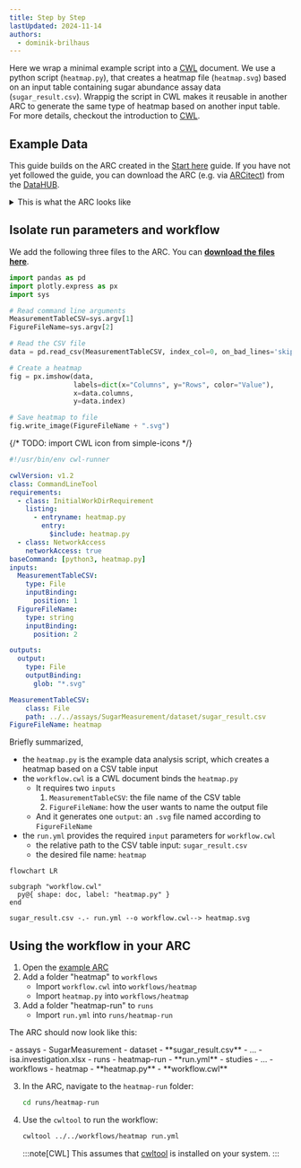 ```yaml
---
title: Step by Step
lastUpdated: 2024-11-14
authors:
  - dominik-brilhaus
---
```



Here we wrap a minimal example script into a [CWL](/nfdi4plants.knowledgebase/cwl) document. We use a python script (`heatmap.py`), that creates a heatmap file (`heatmap.svg`) based on an input table containing sugar abundance assay data (`sugar_result.csv`).
Wrappig the script in CWL makes it reusable in another ARC to generate the same type of heatmap based on another input table. For more details, checkout the introduction to [CWL](/nfdi4plants.knowledgebase/cwl).

## Example Data

This guide builds on the ARC created in the [Start here](/nfdi4plants.knowledgebase/start-here/) guide. 
If you have not yet followed the guide, you can download the ARC (e.g. via [ARCitect](/nfdi4plants.knowledgebase/arcitect)) from the [DataHUB](https://git.nfdi4plants.org/training/AthalianaColdStressSugar).

<details>
<summary>This is what the ARC looks like</summary>

<ViolasARCFinal />

</details>

## Isolate run parameters and workflow

We add the following three files to the ARC. You can <a href="/nfdi4plants.knowledgebase/violas-cwl.zip">**download the files here**</a>. 

<Tabs syncKey="os">
<TabItem label="heatmap.py" icon='seti:python'>

```python
import pandas as pd
import plotly.express as px
import sys

# Read command line arguments
MeasurementTableCSV=sys.argv[1]
FigureFileName=sys.argv[2]

# Read the CSV file
data = pd.read_csv(MeasurementTableCSV, index_col=0, on_bad_lines='skip')

# Create a heatmap
fig = px.imshow(data, 
                labels=dict(x="Columns", y="Rows", color="Value"),
                x=data.columns, 
                y=data.index)

# Save heatmap to file
fig.write_image(FigureFileName + ".svg")
```

{/* TODO: import CWL icon from simple-icons */}

</TabItem>
<TabItem label="workflow.cwl" icon='simple-icons:commonworkflowlanguage'>


```yaml
#!/usr/bin/env cwl-runner

cwlVersion: v1.2
class: CommandLineTool
requirements:
  - class: InitialWorkDirRequirement
    listing:
      - entryname: heatmap.py
        entry:
          $include: heatmap.py
  - class: NetworkAccess
    networkAccess: true
baseCommand: [python3, heatmap.py]
inputs:
  MeasurementTableCSV:
    type: File
    inputBinding:
      position: 1
  FigureFileName:
    type: string
    inputBinding:
      position: 2

outputs:
  output:
    type: File
    outputBinding:
      glob: "*.svg"
```

</TabItem>
<TabItem label="run.yml" icon='seti:yml'>

```yaml
MeasurementTableCSV:
    class: File
    path: ../../assays/SugarMeasurement/dataset/sugar_result.csv
FigureFileName: heatmap
```

</TabItem>
</Tabs>


Briefly summarized,

- the `heatmap.py` is the example data analysis script, which creates a heatmap based on a CSV table input
- the `workflow.cwl` is a CWL document binds the `heatmap.py`
  - It requires two `inputs`
    1. `MeasurementTableCSV`: the file name of the CSV table
    2. `FigureFileName`: how the user wants to name the output file
  - And it generates one `output`: an `.svg` file named according to `FigureFileName`
- the `run.yml` provides the required `input` parameters for `workflow.cwl`
  - the relative path to the CSV table input: `sugar_result.csv`
  - the desired file name: `heatmap`

<Mermaid>

```mermaid
flowchart LR

subgraph "workflow.cwl"
  py@{ shape: doc, label: "heatmap.py" }
end

sugar_result.csv -.- run.yml --o workflow.cwl--> heatmap.svg
```

</Mermaid>

## Using the workflow in your ARC

<Steps>

1. Open the [example ARC](#example-data)
1. Add a folder "heatmap" to `workflows`
   - Import `workflow.cwl` into `workflows/heatmap`
   - Import `heatmap.py` into `workflows/heatmap`
2. Add a folder "heatmap-run" to `runs` 
   - Import `run.yml` into `runs/heatmap-run`

</Steps>

The ARC should now look like this:

<FileTree>
- assays
  - SugarMeasurement
    - dataset
      - **sugar_result.csv**
    - ...
- isa.investigation.xlsx
- runs
    - heatmap-run
        - **run.yml**
- studies
- ...
- workflows
  - heatmap
    - **heatmap.py**
    - **workflow.cwl**
</FileTree>


<Steps>

3. In the ARC, navigate to the `heatmap-run` folder:

    ```bash
    cd runs/heatmap-run
    ```

4. Use the `cwltool` to run the workflow:

    ```bash
    cwltool ../../workflows/heatmap run.yml
    ```
    
    :::note[CWL]
    This assumes that [cwltool](/nfdi4plants.knowledgebase/cwl/cwl-runner-installation) is installed on your system.
    :::

</Steps>
